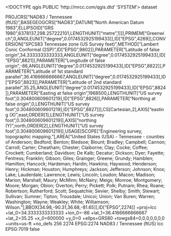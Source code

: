<!DOCTYPE qgis PUBLIC 'http://mrcc.com/qgis.dtd' 'SYSTEM'>
<qgis version="3.26.2-Buenos Aires">
  <identifier></identifier>
  <parentidentifier></parentidentifier>
  <language></language>
  <type>dataset</type>
  <title></title>
  <abstract></abstract>
  <links/>
  <fees></fees>
  <encoding></encoding>
  <crs>
    <spatialrefsys nativeFormat="Wkt">
      <wkt>PROJCRS["NAD83 / Tennessee (ftUS)",BASEGEOGCRS["NAD83",DATUM["North American Datum 1983",ELLIPSOID["GRS 1980",6378137,298.257222101,LENGTHUNIT["metre",1]]],PRIMEM["Greenwich",0,ANGLEUNIT["degree",0.0174532925199433]],ID["EPSG",4269]],CONVERSION["SPCS83 Tennessee zone (US Survey feet)",METHOD["Lambert Conic Conformal (2SP)",ID["EPSG",9802]],PARAMETER["Latitude of false origin",34.3333333333333,ANGLEUNIT["degree",0.0174532925199433],ID["EPSG",8821]],PARAMETER["Longitude of false origin",-86,ANGLEUNIT["degree",0.0174532925199433],ID["EPSG",8822]],PARAMETER["Latitude of 1st standard parallel",36.4166666666667,ANGLEUNIT["degree",0.0174532925199433],ID["EPSG",8823]],PARAMETER["Latitude of 2nd standard parallel",35.25,ANGLEUNIT["degree",0.0174532925199433],ID["EPSG",8824]],PARAMETER["Easting at false origin",1968500,LENGTHUNIT["US survey foot",0.304800609601219],ID["EPSG",8826]],PARAMETER["Northing at false origin",0,LENGTHUNIT["US survey foot",0.304800609601219],ID["EPSG",8827]]],CS[Cartesian,2],AXIS["easting (X)",east,ORDER[1],LENGTHUNIT["US survey foot",0.304800609601219]],AXIS["northing (Y)",north,ORDER[2],LENGTHUNIT["US survey foot",0.304800609601219]],USAGE[SCOPE["Engineering survey, topographic mapping."],AREA["United States (USA) - Tennessee - counties of Anderson; Bedford; Benton; Bledsoe; Blount; Bradley; Campbell; Cannon; Carroll; Carter; Cheatham; Chester; Claiborne; Clay; Cocke; Coffee; Crockett; Cumberland; Davidson; De Kalb; Decatur; Dickson; Dyer; Fayette; Fentress; Franklin; Gibson; Giles; Grainger; Greene; Grundy; Hamblen; Hamilton; Hancock; Hardeman; Hardin; Hawkins; Haywood; Henderson; Henry; Hickman; Houston; Humphreys; Jackson; Jefferson; Johnson; Knox; Lake; Lauderdale; Lawrence; Lewis; Lincoln; Loudon; Macon; Madison; Marion; Marshall; Maury; McMinn; McNairy; Meigs; Monroe; Montgomery; Moore; Morgan; Obion; Overton; Perry; Pickett; Polk; Putnam; Rhea; Roane; Robertson; Rutherford; Scott; Sequatchie; Sevier; Shelby; Smith; Stewart; Sullivan; Sumner; Tipton; Trousdale; Unicoi; Union; Van Buren; Warren; Washington; Wayne; Weakley; White; Williamson; Wilson."],BBOX[34.98,-90.31,36.68,-81.65]],ID["EPSG",2274]]</wkt>
      <proj4>+proj=lcc +lat_0=34.3333333333333 +lon_0=-86 +lat_1=36.4166666666667 +lat_2=35.25 +x_0=600000 +y_0=0 +ellps=GRS80 +towgs84=0,0,0,0,0,0,0 +units=us-ft +no_defs</proj4>
      <srsid>256</srsid>
      <srid>2274</srid>
      <authid>EPSG:2274</authid>
      <description>NAD83 / Tennessee (ftUS)</description>
      <projectionacronym>lcc</projectionacronym>
      <ellipsoidacronym>EPSG:7019</ellipsoidacronym>
      <geographicflag>false</geographicflag>
    </spatialrefsys>
  </crs>
  <extent/>
</qgis>
